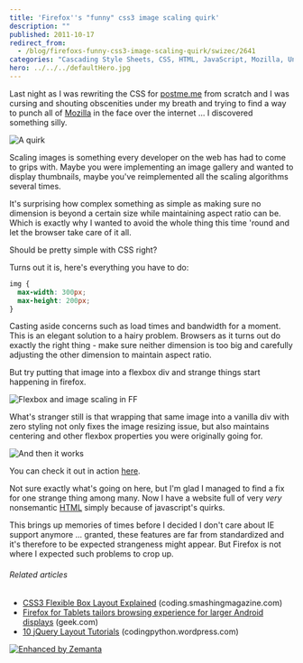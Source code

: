 ```yaml
---
title: 'Firefox''s "funny" css3 image scaling quirk'
description: ""
published: 2011-10-17
redirect_from:
  - /blog/firefoxs-funny-css3-image-scaling-quirk/swizec/2641
categories: "Cascading Style Sheets, CSS, HTML, JavaScript, Mozilla, Uncategorized"
hero: ../../../defaultHero.jpg
---
```


Last night as I was rewriting the CSS for [postme.me](http://postme.me) from scratch and I was cursing and shouting obscenities under my breath and trying to find a way to punch all of [Mozilla](http://en.wikipedia.org/wiki/Mozilla "Mozilla") in the face over the internet ... I discovered something silly.

![](http://swizec.com/blog/wp-content/uploads/2011/10/Selection_044-300x122.png "A quirk")

Scaling images is something every developer on the web has had to come to grips with. Maybe you were implementing an image gallery and wanted to display thumbnails, maybe you've reimplemented all the scaling algorithms several times.

It's surprising how complex something as simple as making sure no dimension is beyond a certain size while maintaining aspect ratio can be. Which is exactly why I wanted to avoid the whole thing this time 'round and let the browser take care of it all.

<!--more-->

Should be pretty simple with CSS right?

Turns out it is, here's everything you have to do:

```css
img {
  max-width: 300px;
  max-height: 200px;
}
```

Casting aside concerns such as load times and bandwidth for a moment. This is an elegant solution to a hairy problem. Browsers as it turns out do exactly the right thing - make sure neither dimension is too big and carefully adjusting the other dimension to maintain aspect ratio.

But try putting that image into a flexbox div and strange things start happening in firefox.

![](http://swizec.com/blog/wp-content/uploads/2011/10/Selection_044.png "Flexbox and image scaling in FF")

What's stranger still is that wrapping that same image into a vanilla div with zero styling not only fixes the image resizing issue, but also maintains centering and other flexbox properties you were originally going for.

![](http://swizec.com/blog/wp-content/uploads/2011/10/Selection_045.png "And then it works")

You can check it out in action [here](http://swizec.com/code/firefox-scaling-quirk.html).

Not sure exactly what's going on here, but I'm glad I managed to find a fix for one strange thing among many. Now I have a website full of very _very_ nonsemantic [HTML](http://en.wikipedia.org/wiki/HTML "HTML") simply because of javascript's quirks.

This brings up memories of times before I decided I don't care about IE support anymore ... granted, these features are far from standardized and it's therefore to be expected strangeness might appear. But Firefox is not where I expected such problems to crop up.

###### Related articles

- [CSS3 Flexible Box Layout Explained](http://coding.smashingmagazine.com/2011/09/19/css3-flexible-box-layout-explained/) (coding.smashingmagazine.com)
- [Firefox for Tablets tailors browsing experience for larger Android displays](http://www.geek.com/articles/gadgets/firefox-for-tablets-tailors-browsing-experience-for-larger-android-displays-20110830/) (geek.com)
- [10 jQuery Layout Tutorials](http://codingpython.wordpress.com/2011/09/05/1661/) (codingpython.wordpress.com)

[![Enhanced by Zemanta](http://img.zemanta.com/zemified_e.png?x-id=33f22781-c36e-4740-8b6a-4c2adb7d58c4)](http://www.zemanta.com/ "Enhanced by Zemanta")
